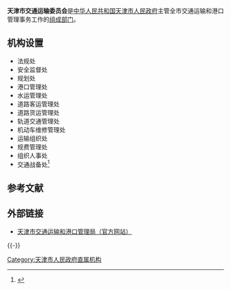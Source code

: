 {{Infobox PRCG
|机构名称=天津市交通运输委员会
|标志1=Red star.svg
|标志1说明=[[s:国务院关于国家行政机关和企业事业单位社会团体印章管理的规定|1999年规定]]：[[印章|印章]][[直径|直径]]?厘米，中央刊[[五角星|五角星]]，由[[天津市人民政府|天津市人民政府]]制发。
|职位1=党委书记 主任
|人员1=王魁臣
|职位2=局巡视员
|人员2=王昌军
|职位3=纪检组组长
|人员3=赵慧玲
|职位4=副局长
|人员4=刘道刚{{wrap}}魏宏云{{wrap}}杨树海{{wrap}}王东
|人数4=4
|业务上级机构=[[中华人民共和国交通部|中华人民共和国交通部]]
|组织上级机构=[[天津市人民政府|天津市人民政府]]
|机构类型=[[天津市人民政府直属机构|天津市人民政府直属机构]]
|行政级别=正地厅级
|地址1=[[天津市|天津市]][[河东区_(天津市)|河东区]]卫国道169号
|邮编1=
|成立时间=
|网站=www.tjjt.gov.cn
|网址=http://www.tjjt.gov.cn/
}}

'''天津市交通运输委员会'''是[[中华人民共和国|中华人民共和国]][[天津市人民政府|天津市人民政府]]主管全市交通运输和港口管理事务工作的[[天津市人民政府组成部门|组成部门]]。

== 机构设置 ==
* 法规处
* 安全监督处
* 规划处
* 港口管理处
* 水运管理处
* 道路客运管理处
* 道路货运管理处
* 轨道交通管理处
* 机动车维修管理处
* 运输组织处
* 规费管理处
* 组织人事处
* 交通战备处<ref>{{Cite web |url=http://www.tjjt.gov.cn/Article/zzjg/jgsz/201108/6532.html |title=天津市交通运输和港口管理局机构设置 |access-date=2012-01-29 |archive-date=2012-01-20 |archive-url=https://web.archive.org/web/20120120215356/http://www.tjjt.gov.cn/Article/zzjg/jgsz/201108/6532.html |dead-url=yes }}</ref>

==参考文献==
{{Reflist}}

== 外部链接 ==
*[https://web.archive.org/web/20120126002701/http://www.tjjt.gov.cn/ 天津市交通运输和港口管理局（官方网站）]

{{-}}
{{天津市人民政府}}

[[Category:天津市人民政府直属机构|Category:天津市人民政府直属机构]]